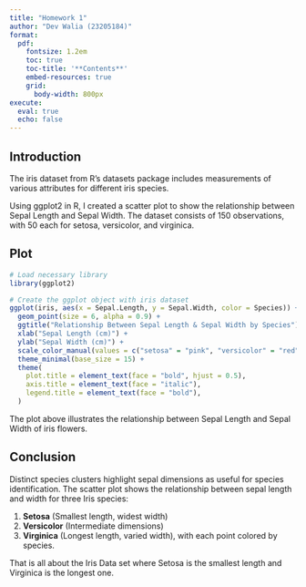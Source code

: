 ```yaml
---
title: "Homework 1"
author: "Dev Walia (23205184)"
format:
  pdf:
    fontsize: 1.2em
    toc: true
    toc-title: '**Contents**'
    embed-resources: true
    grid:
      body-width: 800px
execute: 
  eval: true
  echo: false
---
```


## **Introduction**

The iris dataset from R's datasets package includes measurements of various attributes for different iris species.

Using ggplot2 in R, I created a scatter plot to show the relationship between Sepal Length and Sepal Width. The dataset consists of 150 observations, with 50 each for setosa, versicolor, and virginica.

## **Plot**

```r
# Load necessary library
library(ggplot2)

# Create the ggplot object with iris dataset
ggplot(iris, aes(x = Sepal.Length, y = Sepal.Width, color = Species)) + 
  geom_point(size = 6, alpha = 0.9) + 
  ggtitle("Relationship Between Sepal Length & Sepal Width by Species") + 
  xlab("Sepal Length (cm)") + 
  ylab("Sepal Width (cm)") + 
  scale_color_manual(values = c("setosa" = "pink", "versicolor" = "red", "virginica" = "green")) + 
  theme_minimal(base_size = 15) + 
  theme(
    plot.title = element_text(face = "bold", hjust = 0.5), 
    axis.title = element_text(face = "italic"), 
    legend.title = element_text(face = "bold"), 
  )

```

The plot above illustrates the relationship between Sepal Length and Sepal Width of iris flowers.

## **Conclusion**

Distinct species clusters highlight sepal dimensions as useful for species identification. The scatter plot shows the relationship between sepal length and width for three Iris species:

1.  **Setosa** (Smallest length, widest width)
2.  **Versicolor** (Intermediate dimensions)
3.  **Virginica** (Longest length, varied width), with each point colored by species.

That is all about the Iris Data set where Setosa is the smallest length and Virginica is the longest one.
